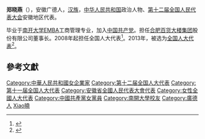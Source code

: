 '''郑晓燕'''（{{bd|1958年||}}），安徽广德人，[[汉族|汉族]]，[[中华人民共和国|中华人民共和国]]政治人物、[[第十二届全国人民代表大会|第十二届全国人民代表大会]]安徽地区代表。

毕业于[[南开大学|南开大学]]EMBA工商管理专业，加入[[中国共产党|中国共产党]]。担任[[合肥百货大楼集团|合肥百货大楼集团]]股份有限公司董事长。2008年起担任全国人大代表<ref>{{cite news|title=全国人大代表信息-郑晓燕|url= http://210.82.31.1:8084/delegate/viewDelegate.action?dbid=111020|accessdate=2013-04-05|newspaper=全国人大网|archive-url=https://web.archive.org/web/20140407061236/http://www.npc.gov.cn/delegate/viewDelegate.action?dbid=111020|archive-date=2014-04-07|dead-url=yes}}</ref>。2013年，被选为[[全国人大代表|全国人大代表]]<ref>{{cite news|title=全国人大代表信息-郑晓燕|url= http://210.82.31.1:8084/delegate/viewDelegate.action?dbid=120994|accessdate=2013-03-28|newspaper=全国人大网|archive-url=https://web.archive.org/web/20140407062124/http://www.npc.gov.cn/delegate/viewDelegate.action?dbid=120994|archive-date=2014-04-07|dead-url=yes}}</ref>。

==參考文獻==
{{reflist}}
{{中国政治人物小作品}}
{{DEFAULTSORT:Zheng鄭}}
[[Category:中華人民共和國女企業家|Category:中華人民共和國女企業家]]
[[Category:第十二届全国人大代表|Category:第十二届全国人大代表]]
[[Category:第十一届全国人大代表|Category:第十一届全国人大代表]]
[[Category:安徽省全國人民代表大會代表|Category:安徽省全國人民代表大會代表]]
[[Category:女性全國人大代表|Category:女性全國人大代表]]
[[Category:中國共產黨女黨員|Category:中國共產黨女黨員]]
[[Category:南開大學校友|Category:南開大學校友]]
[[Category:廣德人|Category:廣德人]]
[[Category:鄭姓|Xiao曉]]